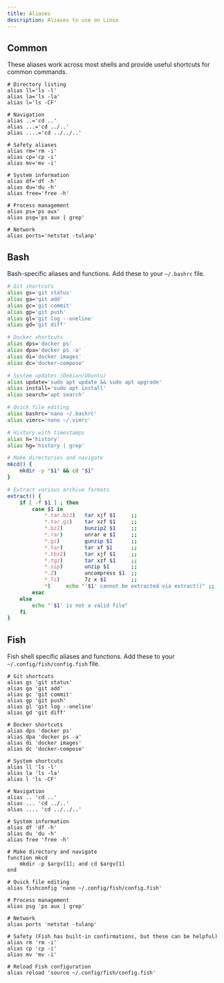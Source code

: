 ```yaml
---
title: Aliases
description: Aliases to use on Linux
---
```


## Common

These aliases work across most shells and provide useful shortcuts for common commands.

```shell
# Directory listing
alias ll='ls -l'
alias la='ls -la'
alias l='ls -CF'

# Navigation
alias ..='cd ..'
alias ...='cd ../..'
alias ....='cd ../../..'

# Safety aliases
alias rm='rm -i'
alias cp='cp -i'
alias mv='mv -i'

# System information
alias df='df -h'
alias du='du -h'
alias free='free -h'

# Process management
alias ps='ps aux'
alias psg='ps aux | grep'

# Network
alias ports='netstat -tulanp'
```

## Bash

Bash-specific aliases and functions. Add these to your `~/.bashrc` file.

```bash
# Git shortcuts
alias gs='git status'
alias ga='git add'
alias gc='git commit'
alias gp='git push'
alias gl='git log --oneline'
alias gd='git diff'

# Docker shortcuts
alias dps='docker ps'
alias dpa='docker ps -a'
alias di='docker images'
alias dc='docker-compose'

# System updates (Debian/Ubuntu)
alias update='sudo apt update && sudo apt upgrade'
alias install='sudo apt install'
alias search='apt search'

# Quick file editing
alias bashrc='nano ~/.bashrc'
alias vimrc='nano ~/.vimrc'

# History with timestamps
alias h='history'
alias hg='history | grep'

# Make directories and navigate
mkcd() {
    mkdir -p "$1" && cd "$1"
}

# Extract various archive formats
extract() {
    if [ -f $1 ] ; then
        case $1 in
            *.tar.bz2)   tar xjf $1     ;;
            *.tar.gz)    tar xzf $1     ;;
            *.bz2)       bunzip2 $1     ;;
            *.rar)       unrar e $1     ;;
            *.gz)        gunzip $1      ;;
            *.tar)       tar xf $1      ;;
            *.tbz2)      tar xjf $1     ;;
            *.tgz)       tar xzf $1     ;;
            *.zip)       unzip $1       ;;
            *.Z)         uncompress $1  ;;
            *.7z)        7z x $1        ;;
            *)     echo "'$1' cannot be extracted via extract()" ;;
        esac
    else
        echo "'$1' is not a valid file"
    fi
}
```

## Fish

Fish shell specific aliases and functions. Add these to your `~/.config/fish/config.fish` file.

```fish
# Git shortcuts
alias gs 'git status'
alias ga 'git add'
alias gc 'git commit'
alias gp 'git push'
alias gl 'git log --oneline'
alias gd 'git diff'

# Docker shortcuts
alias dps 'docker ps'
alias dpa 'docker ps -a'
alias di 'docker images'
alias dc 'docker-compose'

# System shortcuts
alias ll 'ls -l'
alias la 'ls -la'
alias l 'ls -CF'

# Navigation
alias .. 'cd ..'
alias ... 'cd ../..'
alias .... 'cd ../../..'

# System information
alias df 'df -h'
alias du 'du -h'
alias free 'free -h'

# Make directory and navigate
function mkcd
    mkdir -p $argv[1]; and cd $argv[1]
end

# Quick file editing
alias fishconfig 'nano ~/.config/fish/config.fish'

# Process management
alias psg 'ps aux | grep'

# Network
alias ports 'netstat -tulanp'

# Safety (Fish has built-in confirmations, but these can be helpful)
alias rm 'rm -i'
alias cp 'cp -i'
alias mv 'mv -i'

# Reload Fish configuration
alias reload 'source ~/.config/fish/config.fish'
```

